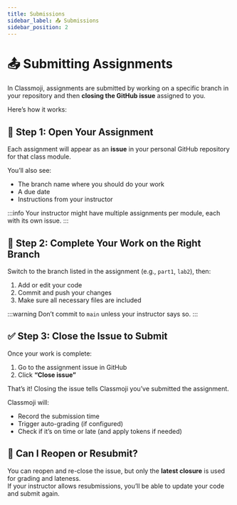 ```yaml
---
title: Submissions
sidebar_label: 📤 Submissions
sidebar_position: 2
---
```


# 📤 Submitting Assignments

In Classmoji, assignments are submitted by working on a specific branch in your repository and then **closing the GitHub issue** assigned to you.

Here’s how it works:

## 📁 Step 1: Open Your Assignment

Each assignment will appear as an **issue** in your personal GitHub repository for that class module.

You’ll also see:

- The branch name where you should do your work
- A due date
- Instructions from your instructor

:::info
Your instructor might have multiple assignments per module, each with its own issue.
:::

## 🌿 Step 2: Complete Your Work on the Right Branch

Switch to the branch listed in the assignment (e.g., `part1`, `lab2`), then:

1. Add or edit your code
2. Commit and push your changes
3. Make sure all necessary files are included

:::warning
Don’t commit to `main` unless your instructor says so.
:::

## ✅ Step 3: Close the Issue to Submit

Once your work is complete:

1. Go to the assignment issue in GitHub
2. Click **“Close issue”**

That’s it! Closing the issue tells Classmoji you’ve submitted the assignment.

Classmoji will:

- Record the submission time
- Trigger auto-grading (if configured)
- Check if it’s on time or late (and apply tokens if needed)

## 🔁 Can I Reopen or Resubmit?

You can reopen and re-close the issue, but only the **latest closure** is used for grading and lateness.  
If your instructor allows resubmissions, you’ll be able to update your code and submit again.
